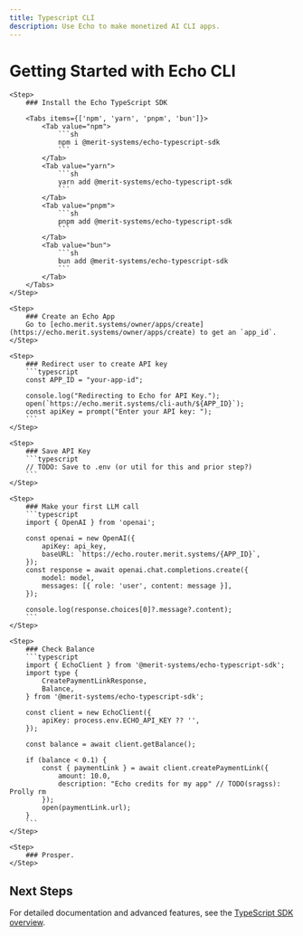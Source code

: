 ```yaml
---
title: Typescript CLI
description: Use Echo to make monetized AI CLI apps.
---
```



# Getting Started with Echo CLI

<Steps>

    <Step>
        ### Install the Echo TypeScript SDK

        <Tabs items={['npm', 'yarn', 'pnpm', 'bun']}>
            <Tab value="npm">
                ```sh
                npm i @merit-systems/echo-typescript-sdk
                ```
            </Tab>
            <Tab value="yarn">
                ```sh
                yarn add @merit-systems/echo-typescript-sdk
                ```
            </Tab>
            <Tab value="pnpm">
                ```sh
                pnpm add @merit-systems/echo-typescript-sdk
                ```
            </Tab>
            <Tab value="bun">
                ```sh
                bun add @merit-systems/echo-typescript-sdk
                ```
            </Tab>
        </Tabs>
    </Step>

    <Step>
        ### Create an Echo App
        Go to [echo.merit.systems/owner/apps/create](https://echo.merit.systems/owner/apps/create) to get an `app_id`.
    </Step>

    <Step>
        ### Redirect user to create API key
        ```typescript
        const APP_ID = "your-app-id";

        console.log("Redirecting to Echo for API Key.");
        open(`https://echo.merit.systems/cli-auth/${APP_ID}`);
        const apiKey = prompt("Enter your API key: ");
        ```
    </Step>

    <Step>
        ### Save API Key
        ```typescript
        // TODO: Save to .env (or util for this and prior step?)
        ```
    </Step>

    <Step>
        ### Make your first LLM call
        ```typescript
        import { OpenAI } from 'openai';

        const openai = new OpenAI({
            apiKey: api_key,
            baseURL: `https://echo.router.merit.systems/{APP_ID}`,
        });
        const response = await openai.chat.completions.create({
            model: model,
            messages: [{ role: 'user', content: message }],
        });

        console.log(response.choices[0]?.message?.content);
        ```
    </Step>

    <Step>
        ### Check Balance
        ```typescript
        import { EchoClient } from '@merit-systems/echo-typescript-sdk';
        import type {
            CreatePaymentLinkResponse,
            Balance,
        } from '@merit-systems/echo-typescript-sdk';

        const client = new EchoClient({
            apiKey: process.env.ECHO_API_KEY ?? '',
        });

        const balance = await client.getBalance();

        if (balance < 0.1) {
            const { paymentLink } = await client.createPaymentLink({
                amount: 10.0,
                description: "Echo credits for my app" // TODO(sragss): Prolly rm
            });
            open(paymentLink.url);
        }
        ```
    </Step>

    <Step>
        ### Prosper.
    </Step>
</Steps>

## Next Steps

For detailed documentation and advanced features, see the [TypeScript SDK overview](/docs/typescript-sdk).